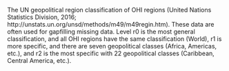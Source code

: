 The UN geopolitical region classification of OHI regions (United Nations Statistics Division, 2016; http://unstats.un.org/unsd/methods/m49/m49regin.htm). These data are often used for gapfilling missing data.  Level r0 is the most general classification, and all OHI regions have the same classification (World), r1 is more specific, and there are seven geopolitical classes (Africa, Americas, etc.), and r2 is the most specific with 22 geopolitical classes (Caribbean, Central America, etc.).